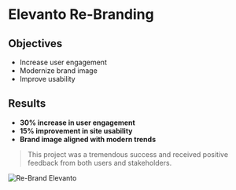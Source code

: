 # Elevanto Re-Branding

## Objectives

-   Increase user engagement
-   Modernize brand image
-   Improve usability

## Results

-   **30% increase in user engagement**
-   **15% improvement in site usability**
-   **Brand image aligned with modern trends**

> This project was a tremendous success and received positive feedback from both users and stakeholders.

![Re-Brand Elevanto](https://example.com/images/case1.jpeg)
